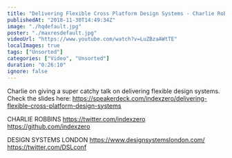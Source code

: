 ```yaml
---
title: "Delivering Flexible Cross Platform Design Systems - Charlie Robbins - Design Systems London"
publishedAt: "2018-11-30T14:49:34Z"
image: "./hqdefault.jpg"
poster: "./maxresdefault.jpg"
videoUrl: "https://www.youtube.com/watch?v=LuZBzaAWtTE"
localImages: true
tags: ["Unsorted"]
categories: ["Video", "Unsorted"]
duration: "0:26:10"
ignore: false
---
```


Charlie on giving a super catchy talk on delivering flexible design systems.
Check the slides here: https://speakerdeck.com/indexzero/delivering-flexible-cross-platform-design-systems

CHARLIE ROBBINS
https://twitter.com/indexzero
https://github.com/indexzero

DESIGN SYSTEMS LONDON
https://www.designsystemslondon.com/
https://twitter.com/DSLconf
